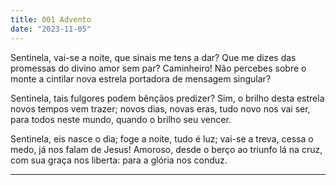 ```yaml
---
title: 001 Advento
date: "2023-11-05"
---
```


Sentinela, vai-se a noite,
que sinais me tens a dar?
Que me dizes das promessas
do divino amor sem par?
Caminheiro! Não percebes
sobre o monte a cintilar
nova estrela portadora
de mensagem singular?

Sentinela, tais fulgores
podem bênçãos predizer?
Sim, o brilho desta estrela
novos tempos vem trazer;
novos dias, novas eras,
tudo novo nos vai ser,
para todos neste mundo,
quando o brilho seu vencer.

Sentinela, eis nasce o dia;
foge a noite, tudo é luz;
vai-se a treva, cessa o medo,
já nos falam de Jesus!
Amoroso, desde o berço
ao triunfo lá na cruz,
com sua graça nos liberta:
para a glória nos conduz.

---
